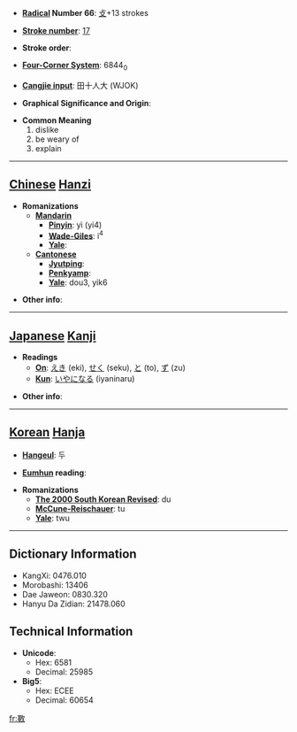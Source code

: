 * '''[[Wiktionary:Chinese radical index| Radical]] Number 66''': [[Wiktionary:Chinese radical index 攴|攴]]+13 strokes

* '''[[Wiktionary:Chinese total strokes index|Stroke number]]''': [[Wiktionary:Chinese total strokes index 17|17]]

* '''Stroke order''': 

* '''[[Wiktionary:Chinese four corner index|Four-Corner System]]''': 6844<sub>0</sub>

* '''[[Wiktionary:Chinese Cangjie index|Cangjie input]]''': 田十人大 (WJOK)

* '''Graphical Significance and Origin''': 

* '''Common Meaning'''
*#dislike
*# be weary of
*# explain


----

== [[Chinese]] [[Hanzi]] ==

* '''Romanizations'''
** '''[[Mandarin]]'''
*** '''[[Pinyin]]''': yì (yi4)
*** '''[[Wade-Giles]]''': i<sup>4</sup>
*** '''[[Yale]]''': 
** '''[[Cantonese]]'''
*** '''[[Jyutping]]''':
*** '''[[Penkyamp]]''': 
*** '''[[Yale]]''': dou3, yik6

* '''Other info''': 

----

== [[Japanese]] [[Kanji]] ==

* '''Readings'''
** '''[[On]]''': [[えき]] (eki), [[せく]] (seku), [[と]] (to), [[ず]] (zu)
** '''[[Kun]]''': [[いやになる]] (iyaninaru)

* '''Other info''':  

----

== [[Korean]] [[Hanja]] ==

* '''[[Hangeul]]''': 두

* '''[[Eumhun]] reading''': 

* '''Romanizations'''
** '''[[The 2000 South Korean Revised Romanization|The 2000 South Korean Revised]]''': du
** '''[[McCune-Reischauer]]''': tu
** '''[[Yale]]''': twu

----

== Dictionary Information ==

* KangXi: 0476.010
* Morobashi: 13406
* Dae Jaweon: 0830.320
* Hanyu Da Zidian: 21478.060

== Technical Information ==

* '''Unicode''':
** Hex: 6581
** Decimal: 25985
* '''Big5''':
** Hex: ECEE
** Decimal: 60654

[[fr:斁]]